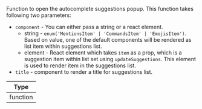Function to open the autocomplete suggestions popup. This function takes following two parameters:

- `component` - You can either pass a string or a react element.
  - string - `enum('MentionsItem' | 'CommandsItem' | 'EmojisItem')`. Based on value, one of the default components will be rendered as list item within suggestions list.
  - element - React element which takes `item` as a prop, which is a suggestion item within list set using `updateSuggestions`. This element is used to render item in the suggestions list.
- `title` - component to render a title for suggestions list.

| Type |
| - |
| function |